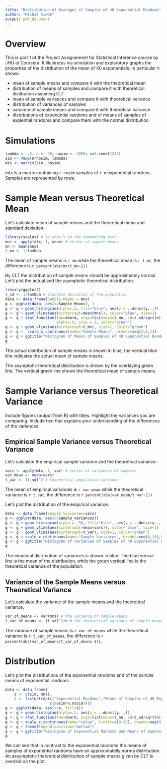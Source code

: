 ```yaml
---
title: "Distribution of Avarages of Samples of 40 Exponential Randoms"
author: "Michal Siwek"
output: pdf_document
---
```


# Overview

This is part 1 of the Project Assignement for Statistical Inference course by JHU at Coursera. It illustrates via simulation and explarotory graphs the properties of the distribution of the mean of 40 exponentials. In particular it shows:

* mean of sample means and compare it with the theoretical mean
* distribution of means of samples and compare it with theoretical distibution assuming CLT
* mean of sample variances and compare it with theoretical variance
* distribution of variances of samples
* variance of sample means and compare it with theoretical variance
* distributions of exponential randoms and of means of samples of explential randoms and compare them with the normal distribution

# Simulations

```r
lambda <- .2; n <- 40; nosim <- 1000; set.seed(1234)
sim <- rexp(n*nosim, lambda)
mtx <- matrix(sim, nosim)
```

mtx is a matrix containing `r nosim` samples of `r n` exponential randoms. Samples are represented by rows.

# Sample Mean versus Theoretical Mean

Let's calculate mean of sample means and the theoretical mean and standard deviation.

```r
library(scales) # to show % in the commenting text
mns <- apply(mtx, 1, mean) # vector of sample means
mn <- mean(mns)
t_mn <- 1/lambda
```

The mean of sample means is `r mn` while the theoretical mean is `r t_mn`, the difference is `r percent(abs(mn/t_mn-1))`.

By CLT the distribution of sample means should be approximately normal. Let's plot the actual and the asymptotic theoretical distribution.

```r
library(ggplot2)
t_sd <- 1/lambda # standard deviation of the population
data <- data.frame(Sample_Means = mns)
g <- ggplot(data, aes(x=Sample_Means), )
g <- g + geom_histogram(alpha=.5, fill="blue", aes(y = ..density..,))
g <- g + geom_vline(aes(xintercept=mean(mns)), color="blue", size=1)
g <- g + stat_function(fun=dnorm, args=list(mean=t_mn, sd=t_sd/sqrt(n)),
                       alpha=.5, size = 2, color="green")
g <- g + geom_vline(aes(xintercept=t_mn), size=1, color="green")
g <- g +  scale_x_continuous(name="Sample Means", breaks=seq(2,8,1))
g <- g + ggtitle("Histogram of Means of Samples of 40 Exponential Randoms")
g
```

The actual distribution of sample means is shown in blue, the vertical blue line indicates the actual mean of sample means.

The asymptotic theoretical distribution is shown by the overlaying green line. The vertical green line shows the theoretical mean of sample means.

# Sample Variance versus Theoretical Variance

Include figures (output from R) with titles.
Highlight the variances you are comparing.
Include text that explains your understanding of the differences of the variances.

## Empirical Sample Variance versus Theoretical Variance

Let's calculate the empirical sample variance and the theoretical variance:

```r
vars <- apply(mtx, 1, var) # vector of variances of samples
var_mean <- mean(vars)
t_var <- (t_sd)^2 # theoretical population variance
```

The mean of empirical variances is `r var_mean` while the theoretical variance is `r t_var`, the difference is `r percent(abs(var_mean/t_var-1))`.

Let's plot the distribution of the empirical variance.

```r
data <- data.frame(Sample_Variances=vars)
g <- ggplot(data, aes(x=Sample_Variances))
g <- g + geom_histogram(alpha = .50, fill="blue", aes(y = ..density..,))
g <- g + geom_vline(aes(xintercept=mean(vars)), color="blue", size=1)
g <- g + geom_vline(aes(xintercept=t_var), size=1, color="green")
g <- g + scale_x_continuous(name="Sample Variances", breaks=seq(0,100,5))
g <- g + ggtitle("Histogram of Variances of Samples of 40 Exponential Randoms")
g
```

The empirical distribution of variances is shown in blue. The blue verical line is the mean of the distribution, while the green vertical line is the theoretical variance of the population.

## Variance of the Sample Means versus Theoretical Variance

Let's calculate the variance of the sample means and the theoretical variance.

```r
var_of_means <- var(mns) # the variance of sample means
t_var_of_means <- (t_sd)^2/n # the theoretical variance of sample means
```

The variance of sample means is `r var_of_means` while the theoretical variance is `r t_var_of_means`, the difference is `r percent(abs(var_of_means/t_var_of_means-1))`.

# Distribution

Let's plot the distributions of the exponential randoms and of the sample means of exponential randoms.

```r
data <- data.frame(
    x <- c(sim, mns),
    t <- factor(rep(c("Exponential Randoms","Means of Samples of 40 Exp. Rand."),
                    c(nosim*n,nosim))))
g <- ggplot(data, aes(x=x, fill=t))
g <- g + geom_histogram(alpha=.5, aes(y = ..density..,))
g <- g + stat_function(fun=dnorm, args=list(mean=t_mn, sd=t_sd/sqrt(n)))
g <- g + scale_x_continuous(name="value", limits=c(0,20), breaks=seq(0,100,5))
g <- g + theme(legend.position="bottom")
g <- g + ggtitle("Histogram of Exponential Randoms and Means of Samples")
g
```

We can see that in contrast to the exponential randoms the means of samples of exponential randoms have an approximatelly norma distribution. An assymptotic theoretical distribution of sample means given by CLT is overlaid on the plot.
